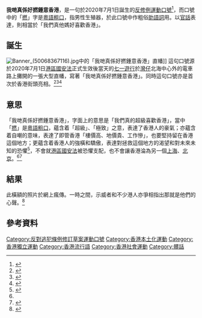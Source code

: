 {{expert}}{{增加內容}}
{{NoteTA
|1=zh-cn:脏话;zh-tw:髒話;zh-hk:粗口;zh-mo:粗口;zh-sg:脏话;
}}
'''我哋真係好撚鍾意香港'''，是一句於2020年7月1日誕生的[[反修例運動|反修例運動]][[口號|口號]]<ref>{{Cite web|title=七一遊行》擠爆街巷反國安法 港人：我哋真係好撚鍾意香港 - 國際|url=https://news.ltn.com.tw/news/world/breakingnews/3214831|access-date=2022-06-02|date=2020-07-01|last=自由時報電子報|work=自由時報電子報|language=zh-TW|archive-date=2020-07-30|archive-url=https://web.archive.org/web/20200730110804/https://news.ltn.com.tw/news/world/breakingnews/3214831}}</ref>，而口號中的「[[撚|撚]]」字是[[粵語粗口|粵語粗口]]，指男性生殖器，於此口號中作粗俗[[助語詞|助語詞]]用。以[[官話|官話]]表達，則相當於「我們真他媽好喜歡香港」。

== 誕生 ==
[[File:Banner_(50068367116).jpg|thumb]]中的「我哋真係好撚鍾意香港」直幡]]
這句口號源於2020年7月1日[[港區國安法|港區國安法]]正式生效後當天的[[2020年香港七一遊行|七一遊行]]於[[灣仔|灣仔]]北海中心外的電車路上攤開的一張大型直幡，寫著「我哋真係好撚鍾意香港」。同時這句口號亦是首次於香港街頭亮相。<ref name=":0">{{Cite web|title=【我哋真係好撚鍾意香港】本地插畫師以作品發聲 鹿鳴：我哋一路堅持，所以我哋值得有希望|url=https://www.thestandnews.com/culture/%E6%88%91%E5%93%8B%E7%9C%9F%E4%BF%82%E5%A5%BD%E6%92%9A%E9%8D%BE%E6%84%8F%E9%A6%99%E6%B8%AF-%E6%9C%AC%E5%9C%B0%E6%8F%92%E7%95%AB%E5%B8%AB%E4%BB%A5%E4%BD%9C%E5%93%81%E7%99%BC%E8%81%B2-%E9%B9%BF%E9%B3%B4-%E6%88%91%E5%93%8B%E4%B8%80%E8%B7%AF%E5%A0%85%E6%8C%81-%E6%89%80%E4%BB%A5%E6%88%91%E5%93%8B%E5%80%BC%E5%BE%97%E6%9C%89%E5%B8%8C%E6%9C%9B/|accessdate=|author=賈雅緻|date=2020-07-02|format=|work=立場新聞 Stand News|publisher=|language=zh-hk|archive-date=2021-03-04|archive-url=https://web.archive.org/web/20210304191848/https://www.thestandnews.com/culture/%E6%88%91%E5%93%8B%E7%9C%9F%E4%BF%82%E5%A5%BD%E6%92%9A%E9%8D%BE%E6%84%8F%E9%A6%99%E6%B8%AF-%E6%9C%AC%E5%9C%B0%E6%8F%92%E7%95%AB%E5%B8%AB%E4%BB%A5%E4%BD%9C%E5%93%81%E7%99%BC%E8%81%B2-%E9%B9%BF%E9%B3%B4-%E6%88%91%E5%93%8B%E4%B8%80%E8%B7%AF%E5%A0%85%E6%8C%81-%E6%89%80%E4%BB%A5%E6%88%91%E5%93%8B%E5%80%BC%E5%BE%97%E6%9C%89%E5%B8%8C%E6%9C%9B/|dead-url=no}}</ref><ref>{{Cite web|title=【Emily】「鍾意香港」直幡現灣仔 照片瘋傳|url=https://news.mingpao.com/pns/%e6%b8%af%e8%81%9e/article/20200702/s00002/1593629103465/%e3%80%90emily%e3%80%91%e3%80%8c%e9%8d%be%e6%84%8f%e9%a6%99%e6%b8%af%e3%80%8d%e7%9b%b4%e5%b9%a1%e7%8f%be%e7%81%a3%e4%bb%94-%e7%85%a7%e7%89%87%e7%98%8b%e5%82%b3|accessdate=|author=|date=2020-07-02|format=|work=明報新聞網|publisher=|language=zh-HK|archive-date=2021-06-30|archive-url=https://web.archive.org/web/20210630023137/https://news.mingpao.com/pns/%E6%B8%AF%E8%81%9E/article/20200702/s00002/1593629103465/%E3%80%90emily%E3%80%91%E3%80%8C%E9%8D%BE%E6%84%8F%E9%A6%99%E6%B8%AF%E3%80%8D%E7%9B%B4%E5%B9%A1%E7%8F%BE%E7%81%A3%E4%BB%94-%E7%85%A7%E7%89%87%E7%98%8B%E5%82%B3|dead-url=no}}</ref><ref>{{Cite web|title=七一遊行》擠爆街巷反國安法 港人：我哋真係好撚鍾意香港 - 國際 - 自由時報電子報|url=https://news.ltn.com.tw/news/world/breakingnews/3214831|accessdate=|author=|date=2020-07-01|last=|format=|work=自由時報電子報|publisher=|language=zh-TW|archive-date=2020-07-30|archive-url=https://web.archive.org/web/20200730110804/https://news.ltn.com.tw/news/world/breakingnews/3214831|dead-url=no}}</ref>

== 意思 ==
「我哋真係好撚鍾意香港」，字面上的意思是「我們真的超級喜歡香港」，當中「[[撚|撚]]」是[[粵語粗口|粵語粗口]]，蘊含着「超級」、「極致」之意，表達了香港人的豪氣；亦蘊含着自嘲的意味，表達了即管香港「樓價高、地價貴、工作慘」，也要堅持留在香港這個地方；更蘊含着香港人的強橫和驕傲，表達對拯救這個地方的渴望和對未來未知的恐懼<ref>{{Cite web | url=https://www.thestandnews.com/politics/%E6%88%91%E5%93%8B%E7%9C%9F%E4%BF%82%E5%A5%BD%E6%92%9A%E9%90%98%E6%84%8F%E9%A6%99%E6%B8%AF-%E5%80%8B-%E6%92%9A-%E5%AD%97/ | title=「我哋真係好撚鐘意香港」個「撚」字 | author=殷琦 | date=2020-07-03 | publisher=立場新聞 | accessdate=2020-07-30 | archive-date=2020-07-30 | archive-url=https://web.archive.org/web/20200730110811/https://www.thestandnews.com/politics/%E6%88%91%E5%93%8B%E7%9C%9F%E4%BF%82%E5%A5%BD%E6%92%9A%E9%90%98%E6%84%8F%E9%A6%99%E6%B8%AF-%E5%80%8B-%E6%92%9A-%E5%AD%97/ | dead-url=no }}</ref>，不會就[[中華人民共和國香港特別行政區維護國家安全法|港區國安法]]被恐懼支配，也不會讓香港淪為另一個[[上海|上海]]、[[北京|北京]]。<ref name=":0" /><ref>{{Cite web|title=七情上面：貓神學化悲憤為耐力|url=https://news.mingpao.com/pns/%e5%89%af%e5%88%8a/article/20200712/s00005/1594491258341/%e4%b8%83%e6%83%85%e4%b8%8a%e9%9d%a2-%e8%b2%93%e7%a5%9e%e5%ad%b8%e5%8c%96%e6%82%b2%e6%86%a4%e7%82%ba%e8%80%90%e5%8a%9b|accessdate=|author=|date=2020-07-12|format=|work=明報新聞網|publisher=|language=zh-hk|archive-date=2020-12-04|archive-url=https://web.archive.org/web/20201204173900/https://news.mingpao.com/pns/%E5%89%AF%E5%88%8A/article/20200712/s00005/1594491258341/%E4%B8%83%E6%83%85%E4%B8%8A%E9%9D%A2-%E8%B2%93%E7%A5%9E%E5%AD%B8%E5%8C%96%E6%82%B2%E6%86%A4%E7%82%BA%E8%80%90%E5%8A%9B|dead-url=no}}</ref>

==結果==
此橫額的照片於網上瘋傳。一時之間，示威者和不少港人亦爭相指出那就是他們的心聲。<ref>{{Cite web|title=周日話題：好鍾意香港與地方的愛|url=https://news.mingpao.com/pns/%e5%89%af%e5%88%8a/article/20200705/s00005/1593885549753/%e5%91%a8%e6%97%a5%e8%a9%b1%e9%a1%8c-%e5%a5%bd%e9%8d%be%e6%84%8f%e9%a6%99%e6%b8%af%e8%88%87%e5%9c%b0%e6%96%b9%e7%9a%84%e6%84%9b|accessdate=|author=|date=2020-07-05|format=|work=明報新聞網|publisher=|language=zh-HK}}</ref>

==參考資料==
{{reflist}}

{{香港逃犯條例爭議}}

[[Category:反對逃犯條例修訂草案運動口號|Category:反對逃犯條例修訂草案運動口號]]
[[Category:香港本土化運動|Category:香港本土化運動]]
[[Category:香港獨立運動|Category:香港獨立運動]]
[[Category:香港流行語|Category:香港流行語]]
[[Category:香港社會運動|Category:香港社會運動]]
[[Category:髒話|Category:髒話]]